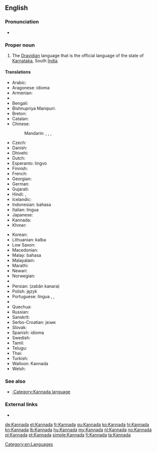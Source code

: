 {{also|kannada}}
==English==

===Pronunciation===
* {{audio|En-us-Kannada.ogg|Audio (US)}}

===Proper noun===
{{wikipedia|Kannada language}}
{{en-proper noun}}

# The [[Dravidian]] language that is the official language of the state of [[Karnataka]], South [[India]].

====Translations====
{{trans-top|language}}
* Arabic: {{t-|ar|الكانادا|f|tr=al-kanada}}
* Aragonese: idioma {{t-|an|canarés|xs=Aragonese}}
* Armenian: {{t-|hy|կաննադա|tr=kannada}}
* {{trreq|as}}
* Bengali: {{t-|bn|কন্নড় ভাষা|tr=kônnôŗô bhasha|sc=Beng|xs=Bengali}}
* Bishnupriya Manipuri: {{tø|bpy|কন্নড় ঠার|sc=Beng|tr=kannaṛa ṭhāra}}
* Breton: {{t-|br|kannadeg|xs=Breton}}
* Catalan: {{t-|ca|kanara}}
* Chinese:
*: Mandarin: {{t|cmn|卡納達語|sc=Hani}}, {{t|cmn|卡纳达语|tr=Kǎnàdá-yǔ|sc=Hani}}, {{t|cmn|坎那達語|sc=Hani}}, {{t|cmn|坎那达语|tr=Kǎnnàdá-yǔ|sc=Hani}}
* Czech: {{t-|cs|kannadština}}
* Danish: {{t-|da|kannada}}
* Dhivehi: {{t-|dv|ކައްނަޑާ|tr=ka‘naḍā}}
* Dutch: {{t+|nl|Kannada}}
* Esperanto: {{t-|eo|Kanara|xs=Esperanto}} lingvo
* Finnish: {{t+|fi|kannada}}
* French: {{t+|fr|kannada|m}}
* Georgian: {{t-|ka|კანადა|tr=kanada|sc=Geor|xs=Georgian}}
* German: {{t+|de|Kannada|n}}
* Gujarati: {{t+|gu|કન્નડ|sc=Gujr|xs=Gujarati}} {{t+|gu|ભાષા|sc=Gujr|xs=Gujarati}}
* Hindi: {{t+|hi|कन्नड|tr=kannaɖa|xs=Hindi}}, {{t-|hi|कन्नड़ भाषा|tr=kannaɖa bhāṣā|xs=Hindi}}
* Icelandic: {{t-|is|kanaríska}}
* Indonesian: bahasa {{t-|id|Kannada|xs=Indonesian}}
* Italian: lingua {{t-|it|kannada}}
* Japanese: {{t+|ja|カンナダ語|tr=Kannada-go}}
* Kannada: {{t+|kn|ಕನ್ನಡ|tr=kannaḍa|sc=Knda|xs=Kannada}}
* Khmer: {{t-|km|កន្នឌ|sc=Khmr}}
{{trans-mid}}
* Korean: {{t-|ko|칸나다어|tr=Kannada-eo|sc=Hang}}
* Lithuanian: {{t+|lt|kanadų|xs=Lithuanian}} kalba
* Low Saxon: {{t-|nds|Kannada}}
* Macedonian: {{t-|mk|канада}}
* Malay: bahasa {{t-|ms|Kannada|xs=Malay}}
* Malayalam: {{t-|ml|കന്നഡ|sc=Mlym|xs=Malayalam}}
* Marathi: {{t-|mr|कन्नड|sc=Deva|xs=Marathi}} {{t+|mr|भाषा|sc=Deva|xs=Marathi|tr=kannaḍa bhāṣā}}
* Newari: {{tø|new|कन्नड|sc=Deva}} {{tø|new|भाषा|sc=Deva|tr=kannaḍa bhāṣā}}
* Norwegian: {{t-|no|kannada}}
* {{trreq|or}}
* Persian: {{fa-Arab|[[زبان کانارا]]}} (zabân kanara)
* Polish: język {{t-|pl|kannada}}
* Portuguese: língua {{t-|pt|canaresa}}, {{t-|pt|canará|m}}, {{t+|pt|canarês|m}}
* {{trreq|pa}}
* Quechua: {{t-|qu|kannada simi|xs=Quechua}}
* Russian: {{t+|ru|каннада|m|tr=kánnada}}
* Sanskrit: {{t-|sa|कन्नड|sc=Deva|tr=kannaḍa}}
* Serbo-Croatian: {{t|sh|канада|sc=Cyrl}} језик
* Slovak: {{t-|sk|kannadčina}}
* Spanish: idioma {{t-|es|canarés}}
* Swedish: {{t+|sv|kannada}}
* Tamil: {{t+|ta|கன்னடம்|xs=Tamil|tr=kaṉṉaṭam}}
* Telugu: {{t+|te|కన్నడ భాష|tr=kannaḍa bhāṣa}}
* Thai: {{t-|th|ภาษากันนาดา|tr=paasăa gannaadaa}}
* Turkish: {{t-|tr|Kannada}} {{t-|tr|dili}}
* Walloon: Kannada
* Welsh: {{t-|cy|kannada|xs=Welsh}}
{{trans-bottom}}

===See also===
{{interwiktionary|code=kn}}
* [[:Category:Kannada language]]

===External links===
* {{ISO 639|link=Ethnologue|1code=kn|code=kan}}

[[Category:en:Languages]]

[[de:Kannada]]
[[et:Kannada]]
[[fr:Kannada]]
[[gu:Kannada]]
[[ko:Kannada]]
[[hi:Kannada]]
[[kn:Kannada]]
[[lb:Kannada]]
[[hu:Kannada]]
[[my:Kannada]]
[[nl:Kannada]]
[[no:Kannada]]
[[pl:Kannada]]
[[pt:Kannada]]
[[simple:Kannada]]
[[fi:Kannada]]
[[ta:Kannada]]